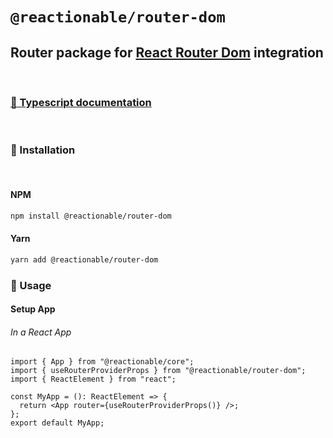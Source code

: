 
<Meta title="Router Dom/Home" />

# **`@reactionable/router-dom`**

## Router package for [React Router Dom](https://reactrouter.com/web/guides/quick-start) integration

<br />

### [📖 Typescript documentation](../docs/router-dom/)

<br />

### 🚀 Installation

<br />

#### NPM

```sh
npm install @reactionable/router-dom
```

#### Yarn

```sh
yarn add @reactionable/router-dom
```

### 🧾 Usage

#### Setup App

###### In a React App

```tsx
import { App } from "@reactionable/core";
import { useRouterProviderProps } from "@reactionable/router-dom";
import { ReactElement } from "react";

const MyApp = (): ReactElement => {
  return <App router={useRouterProviderProps()} />;
};
export default MyApp;
```
